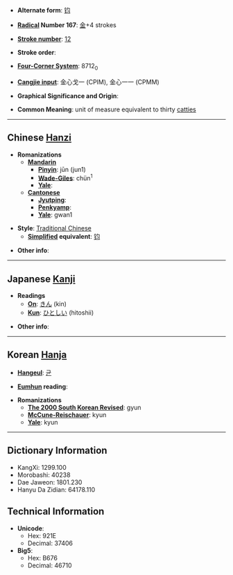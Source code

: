 * '''Alternate form''': [[钧]]

* '''[[Wiktionary:Chinese radical index| Radical]] Number 167''': [[Wiktionary:Chinese radical index 金|金]]+4 strokes

* '''[[Wiktionary:Chinese total strokes index|Stroke number]]''': [[Wiktionary:Chinese total strokes index 12|12]]

* '''Stroke order''': 

* '''[[Wiktionary:Chinese four corner index|Four-Corner System]]''': 8712<sub>0</sub>

* '''[[Wiktionary:Chinese Cangjie index|Cangjie input]]''': 金心戈一 (CPIM), 金心一一 (CPMM)

* '''Graphical Significance and Origin''': 

* '''Common Meaning''': unit of measure equivalent to thirty [[catty|catties]]

----

== Chinese [[Hanzi]] ==

* '''Romanizations'''
** '''[[Mandarin]]'''
*** '''[[Pinyin]]''': jūn (jun1)
*** '''[[Wade-Giles]]''': chün<sup>1</sup>
*** '''[[Yale]]''': 
** '''[[Cantonese]]'''
*** '''[[Jyutping]]''':
*** '''[[Penkyamp]]''': 
*** '''[[Yale]]''': gwan1

* '''Style''': [[Traditional Chinese]] 
** '''[[Simplified Chinese|Simplified]] equivalent''': [[钧]]

* '''Other info''': 

----

== Japanese [[Kanji]] ==

* '''Readings'''
** '''[[On]]''': [[きん]] (kin)
** '''[[Kun]]''': [[ひとしい]] (hitoshii)

* '''Other info''':  

----

== Korean [[Hanja]] ==

* '''[[Hangeul]]''': [[균]]

* '''[[Eumhun]] reading''': 

* '''Romanizations'''
** '''[[The 2000 South Korean Revised Romanization|The 2000 South Korean Revised]]''': gyun
** '''[[McCune-Reischauer]]''': kyun
** '''[[Yale]]''': kyun

----

== Dictionary Information ==

* KangXi: 1299.100
* Morobashi: 40238
* Dae Jaweon: 1801.230
* Hanyu Da Zidian: 64178.110

== Technical Information ==

* '''Unicode''':
** Hex: 921E
** Decimal: 37406
* '''Big5''':
** Hex: B676
** Decimal: 46710